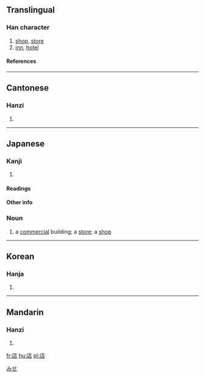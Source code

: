 {{see|坫}}

==Translingual==
===Han character===
{{Han char|rn=53|rad=广|as=05|sn=8|four=0026<sub>1</sub>|canj=戈卜口 (IYR)}}
# [[shop]], [[store]]
# [[inn]], [[hotel]]
====References====
{{Han ref|kx=0344.110|dkj=09267|dj=0654.010|hdz=20876.060|uh=5E97|ud=24215|bh=A9B1|bd=43441}}
----
==Cantonese==
===Hanzi===
{{yue-hanzi|jyut=|y=dim3}}
# {{defn|Cantonese}}
----
== Japanese ==
[[Category:1000_Japanese_basic_words|みせ]]


===Kanji===
{{ja-kanji|grade=|rs=广05}}
# {{defn|Japanese}} 
====Readings====
{{ja-readings|on=[[てん]] (ten)|kun=[[みせ]] (mise), [[たな]] (tana)}}
====Other info====  

=== Noun ===
{{janoun|みせ|mise}}
# a [[commercial]] building; a [[store]]; a [[shop]]
----
==Korean==
===Hanja===
{{ko-hanja|hangeul=점|rv=jeom|mr=chŏm}}
# {{defn|Korean}}
----
==Mandarin==
===Hanzi===
{{cmn-hanzi|pin=[[diàn]] (dian4)|wg=tien<sup>4</sup>}}
# {{defn|Mandarin}}

[[fr:店]]
[[hu:店]]
[[pl:店]]